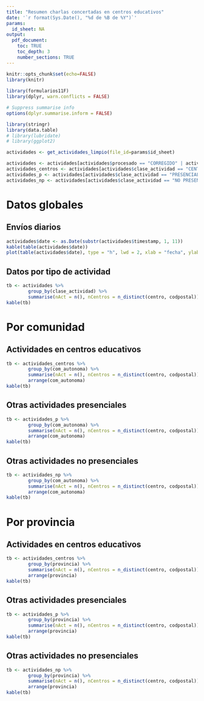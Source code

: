 ---
title: "Resumen charlas concertadas en centros educativos"
date: '`r format(Sys.Date(), "%d de %B de %Y")`'
params:
  id_sheet: NA
output: 
  pdf_document:
    toc: TRUE
    toc_depth: 3
    number_sections: TRUE
---

```{r packages, include = FALSE}
knitr::opts_chunk$set(echo=FALSE)
library(knitr)
  
library(formularios11F)
library(dplyr, warn.conflicts = FALSE)

# Suppress summarise info
options(dplyr.summarise.inform = FALSE)

library(stringr)
library(data.table) 
# library(lubridate) 
# library(ggplot2)
```

```{r carga datos, include=FALSE}
actividades <- get_actividades_limpio(file_id=params$id_sheet)

actividades <- actividades[actividades$procesado == "CORREGIDO" | actividades$procesado == "OK", ]
actividades_centros <- actividades[actividades$clase_actividad == "CENTRO11F", ]
actividades_p <- actividades[actividades$clase_actividad == "PRESENCIAL", ]
actividades_np <- actividades[actividades$clase_actividad == "NO PRESENCIAL", ]
```

# Datos globales

## Envíos diarios

```{r grafico evolucion}
actividades$date <- as.Date(substr(actividades$timestamp, 1, 11))
kable(table(actividades$date))
plot(table(actividades$date), type = "h", lwd = 2, xlab = "fecha", ylab = "Actividades programadas")
```


## Datos por tipo de actividad

```{r}
tb <- actividades %>%
        group_by(clase_actividad) %>%
        summarise(nAct = n(), nCentros = n_distinct(centro, codpostal))
kable(tb)
```

# Por comunidad

## Actividades en centros educativos

```{r}
tb <- actividades_centros %>%
        group_by(com_autonoma) %>%
        summarise(nAct = n(), nCentros = n_distinct(centro, codpostal)) %>%
        arrange(com_autonoma)
kable(tb)
```

## Otras actividades presenciales

```{r}
tb <- actividades_p %>%
        group_by(com_autonoma) %>%
        summarise(nAct = n(), nCentros = n_distinct(centro, codpostal)) %>%
        arrange(com_autonoma)
kable(tb)
```

## Otras actividades no presenciales

```{r}
tb <- actividades_np %>%
        group_by(com_autonoma) %>%
        summarise(nAct = n(), nCentros = n_distinct(centro, codpostal)) %>%
        arrange(com_autonoma)
kable(tb)
```

# Por provincia

## Actividades en centros educativos

```{r}
tb <- actividades_centros %>%
        group_by(provincia) %>%
        summarise(nAct = n(), nCentros = n_distinct(centro, codpostal)) %>%
        arrange(provincia)
kable(tb)
```

## Otras actividades presenciales

```{r}
tb <- actividades_p %>%
        group_by(provincia) %>%
        summarise(nAct = n(), nCentros = n_distinct(centro, codpostal)) %>%
        arrange(provincia)
kable(tb)
```

## Otras actividades no presenciales

```{r}
tb <- actividades_np %>%
        group_by(provincia) %>%
        summarise(nAct = n(), nCentros = n_distinct(centro, codpostal)) %>%
        arrange(provincia)
kable(tb)
```

